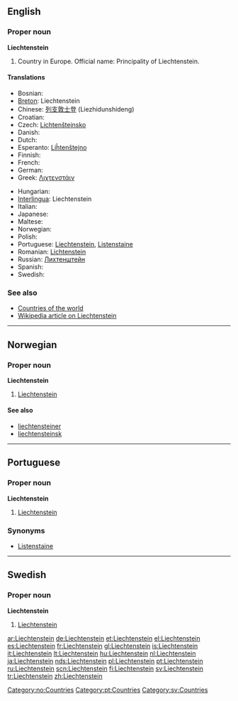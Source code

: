 ==English==

===Proper noun===
'''Liechtenstein'''

# Country in Europe. Official name: Principality of Liechtenstein.

====Translations====
{{top}}
* Bosnian: {{t-|bs|Lihtenštajn|m}}
* [[Breton]]: Liechtenstein
* Chinese: [[列支敦士登]] (Liezhidunshideng)
* Croatian: {{t-|hr|Lihtenštajn|m}}
* Czech: [[Lichtenštejnsko]] {{n}}
* Danish: {{t-|da|Liechtenstein}}
* Dutch: {{t+|nl|Liechtenstein}}
* Esperanto: [[Liĥtenŝtejno]]
* Finnish: {{t+|fi|Liechtenstein}}
* French: {{t+|fr|Liechtenstein}}
* German: {{t+|de|Liechtenstein}}
* Greek: [[Λιχτενστάιν]] {{n}}
{{mid}}
* Hungarian: {{t+|hu|Liechtenstein}}
* [[Interlingua]]: Liechtenstein
* Italian: {{t+|it|Liechtenstein}}
* Japanese: {{t-|ja|リヒテンシュタイン|tr=Rihitenshutain|sc=Jpan}}
* Maltese: {{t-|mt|Liechtenstein|xs=Maltese}}
* Norwegian: {{t-|no|Liechtenstein}}
* Polish: {{t+|pl|Liechtenstein}}
* Portuguese: [[Liechtenstein#Portuguese|Liechtenstein]], [[Listenstaine]] {{m}}
* Romanian: [[Lichtenstein]] {{n}}
* Russian: [[Лихтенштейн]]
* Spanish: {{t+|es|Liechtenstein}}
* Swedish: {{t+|sv|Liechtenstein}}
{{bottom}}

===See also===
* [[Countries of the world]]
* [[w:Liechtenstein|Wikipedia article on Liechtenstein]]

----

==Norwegian==

===Proper noun===
'''Liechtenstein'''

# [[#English|Liechtenstein]]

====See also====
* [[liechtensteiner]]
* [[liechtensteinsk]]

[[Category:no:Countries]]

----

==Portuguese==

===Proper noun===
'''Liechtenstein'''

# [[#English|Liechtenstein]]

===Synonyms===
* [[Listenstaine]]

[[Category:pt:Countries]]

----

==Swedish==

===Proper noun===
'''Liechtenstein'''

# [[#English|Liechtenstein]]

[[Category:sv:Countries]]

[[ar:Liechtenstein]]
[[de:Liechtenstein]]
[[et:Liechtenstein]]
[[el:Liechtenstein]]
[[es:Liechtenstein]]
[[fr:Liechtenstein]]
[[gl:Liechtenstein]]
[[is:Liechtenstein]]
[[it:Liechtenstein]]
[[lt:Liechtenstein]]
[[hu:Liechtenstein]]
[[nl:Liechtenstein]]
[[ja:Liechtenstein]]
[[nds:Liechtenstein]]
[[pl:Liechtenstein]]
[[pt:Liechtenstein]]
[[ru:Liechtenstein]]
[[scn:Liechtenstein]]
[[fi:Liechtenstein]]
[[sv:Liechtenstein]]
[[tr:Liechtenstein]]
[[zh:Liechtenstein]]